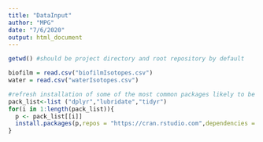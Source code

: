 ```yaml
---
title: "DataInput"
author: "MPG"
date: "7/6/2020"
output: html_document
---
```


```r
getwd() #should be project directory and root repository by default  

biofilm = read.csv("biofilmIsotopes.csv")
water = read.csv("waterIsotopes.csv")

#refresh installation of some of the most common packages likely to be used
pack_list<-list ("dplyr","lubridate","tidyr")
for(i in 1:length(pack_list)){
  p <- pack_list[[i]]
  install.packages(p,repos = "https://cran.rstudio.com",dependencies = TRUE)
}

```

